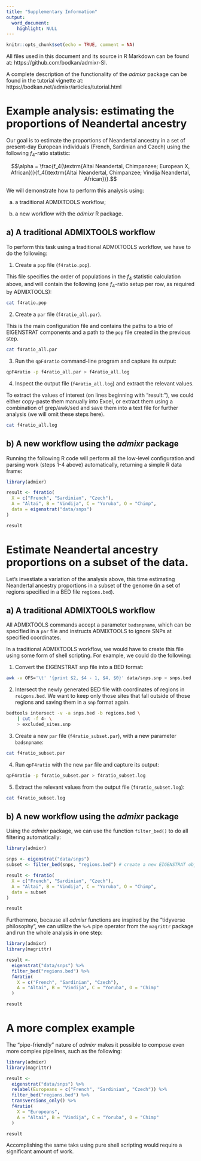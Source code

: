 ```yaml
---
title: "Supplementary Information"
output:
  word_document:
    highlight: NULL
---
```


```r
knitr::opts_chunk$set(echo = TRUE, comment = NA)
```





All files used in this document and its source in R Markdown can be found at:
https://github.com/bodkan/admixr-SI.

A complete description of the functionality of the _admixr_ package can be found
in the tutorial vignette at: https://bodkan.net/admixr/articles/tutorial.html




# Example analysis: estimating the proportions of Neandertal ancestry



Our goal is to estimate the proportions of Neandertal ancestry in a set of
present-day European individuals (French, Sardinian and Czech) using the
following $f_4$-ratio statistic:

$$\alpha = \frac{f_4(\textrm{Altai Neandertal, Chimpanzee; European X, African})}{f_4(\textrm{Altai Neandertal, Chimpanzee; Vindija Neandertal, African})}.$$

We will demonstrate how to perform this analysis using:

a) a traditional ADMIXTOOLS workflow;

b) a new workflow with the _admixr_ R package.



## a) A traditional ADMIXTOOLS workflow

To perform this task using a traditional ADMIXTOOLS workflow, we have to do
the following:

1. Create a `pop` file (`f4ratio.pop`).

This file specifies the order of populations in the $f_4$ statistic calculation
above, and will contain the following (one $f_4$-ratio setup per row, as
required by ADMIXTOOLS):

```bash
cat f4ratio.pop
```

2. Create a `par` file (`f4ratio_all.par`).

This is the main configuration file and contains the paths to a trio of EIGENSTRAT
components and a path to the `pop` file created in the previous step.

```bash
cat f4ratio_all.par
```

3. Run the `qpF4ratio` command-line program and capture its output:

```bash
qpF4ratio -p f4ratio_all.par > f4ratio_all.log
```

4. Inspect the output file (`f4ratio_all.log`) and extract the relevant values.

To extract the values of interest (on lines beginning with "result:"), we could
either copy-paste them manually into Excel, or extract them using a combination
of grep/awk/sed and save them into a text file for further analysis (we will
omit these steps here).

```bash
cat f4ratio_all.log
```

## b) A new workflow using the _admixr_ package

Running the following R code will perform all the low-level configuration and
parsing work (steps 1-4 above) automatically, returning a simple R data frame:

```r
library(admixr)

result <- f4ratio(
  X = c("French", "Sardinian", "Czech"),
  A = "Altai", B = "Vindija", C = "Yoruba", O = "Chimp",
  data = eigenstrat("data/snps")
)

result
```


# Estimate Neandertal ancestry proportions on a subset of the data.

Let's investiate a variation of the analysis above, this time estimating
Neandertal ancestry proportions in a subset of the genome (in a set of regions
specified in a BED file `regions.bed`).

## a) A traditional ADMIXTOOLS workflow

All ADMIXTOOLS commands accept a parameter `badsnpname`, which can be specified
in a `par` file and instructs ADMIXTOOLS to ignore SNPs at specified
coordinates.

In a traditional ADMIXTOOLS workflow, we would have to create this file using
some form of shell scripting. For example, we could do the following:

1. Convert the EIGENSTRAT snp file into a BED format:

```bash
awk -v OFS='\t' '{print $2, $4 - 1, $4, $0}' data/snps.snp > snps.bed
```

2. Intersect the newly generated BED file with coordinates of regions in
`reigons.bed`. We want to keep only those sites that fall outside of those
regions and saving them in a `snp` format again.

```bash
bedtools intersect -v -a snps.bed -b regions.bed \
    | cut -f 4- \
    > excluded_sites.snp
```

3. Create a new `par` file (`f4ratio_subset.par`), with a new parameter
`badsnpname`:

```bash
cat f4ratio_subset.par
```

4. Run `qpF4ratio` with the new `par` file and capture its output:

```bash
qpF4ratio -p f4ratio_subset.par > f4ratio_subset.log
```

5. Extract the relevant values from the output file (`f4ratio_subset.log`):

```bash
cat f4ratio_subset.log
```



## b) A new workflow using the _admixr_ package


Using the _admixr_ package, we can use the function `filter_bed()` to do
all filtering automatically:

```r
library(admixr)

snps <- eigenstrat("data/snps")
subset <- filter_bed(snps, "regions.bed") # create a new EIGENSTRAT object

result <- f4ratio(
  X = c("French", "Sardinian", "Czech"),
  A = "Altai", B = "Vindija", C = "Yoruba", O = "Chimp",
  data = subset
)

result
```


Furthermore, because all _admixr_ functions are inspired by the "tidyverse
philosophy", we can utilize the `%>%` pipe operator from the `magrittr` package
and run the whole analysis in one step:

```r
library(admixr)
library(magrittr)

result <-
  eigenstrat("data/snps") %>%
  filter_bed("regions.bed") %>%
  f4ratio(
    X = c("French", "Sardinian", "Czech"),
    A = "Altai", B = "Vindija", C = "Yoruba", O = "Chimp"
  )

result
```




# A more complex example

The "pipe-friendly" nature of _admixr_ makes it possible to compose even more
complex pipelines, such as the following:

```r
library(admixr)
library(magrittr)

result <-
  eigenstrat("data/snps") %>%
  relabel(Europeans = c("French", "Sardinian", "Czech")) %>%
  filter_bed("regions.bed") %>%
  transversions_only() %>%
  f4ratio(
    X = "Europeans",
    A = "Altai", B = "Vindija", C = "Yoruba", O = "Chimp"
  )

result
```

Accomplishing the same taks using pure shell scripting would require
a significant amount of work.